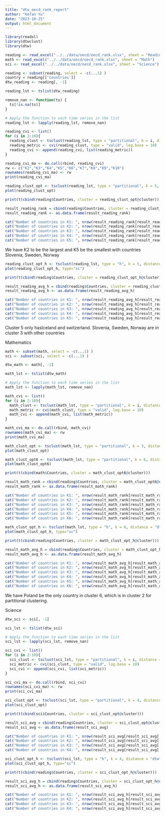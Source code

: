 ```yaml
---
title: "dtw_oecd_rank_report"
author: "Kefan Yu"
date: "2023-10-25"
output: html_document
---
```


```r
library(readxl)
library(dtwclust)
library(dtw)
```

```r
reading <- read_excel("../../data/oecd/oecd_rank.xlsx", sheet = "Reading")
math <- read_excel("../../data/oecd/oecd_rank.xlsx", sheet = "Math")
sci <- read_excel("../../data/oecd/oecd_rank.xlsx", sheet = "Science")
```


```r
reading <- subset(reading, select = -c(...1) )
country = reading[['Countries']]
dtw_reading <- reading[, -1]
```

```r
reading_lst <- tslist(dtw_reading)

remove_nan <- function(ts) {
  ts[!is.na(ts)]
}

# Apply the function to each time series in the list
reading_lst <- lapply(reading_lst, remove_nan)
```

```r
reading_cvi <- list()
for (i in 2:10){
  reading_clust <- tsclust(reading_lst, type = "partitional", k = i, distance = "dtw", centroid = "pam",set.seed(5))
  reading_metric <- cvi(reading_clust, type = "valid", log.base = 10)
  reading_cvi <- append(reading_cvi, list(reading_metric))
}

reading_cvi_ma <- do.call(rbind, reading_cvi)
rw <- c("K2","K3","K4","K5","K6","K7","K8","K9","K10")
rownames(reading_cvi_ma) <- rw
print(reading_cvi_ma)
```

```r
reading_clust_opt <- tsclust(reading_lst, type = "partitional", k = 5, distance = "dtw", centroid = "pam",seed = 725)
plot(reading_clust_opt)
```

```r
print(t(cbind(reading$Countries, cluster = reading_clust_opt@cluster)))
```

```r
result_reading_rank = cbind(reading$Countries, cluster = reading_clust_opt@cluster)
result_reading_rank <- as.data.frame(result_reading_rank)

cat("Number of countries in K1: ", nrow(result_reading_rank[result_reading_rank['cluster'] == "1", ]), "\n")
cat("Number of countries in K2: ", nrow(result_reading_rank[result_reading_rank['cluster'] == "2", ]), "\n")
cat("Number of countries in K3: ", nrow(result_reading_rank[result_reading_rank['cluster'] == "3", ]), "\n")
cat("Number of countries in K4: ", nrow(result_reading_rank[result_reading_rank['cluster'] == "4", ]), "\n")
cat("Number of countries in K5: ", nrow(result_reading_rank[result_reading_rank['cluster'] == "5", ]), "\n")
```

We have K2 to be the largest and K5 be the smallest with countries Slovenia, Sweden, Norway

```r
reading_clust_opt_h <- tsclust(reading_lst, type = "h", k = 5, distance = "dtw", seed = 725)
plot(reading_clust_opt_h, type="sc")
```

```r
print(t(cbind(reading$Countries, cluster = reading_clust_opt_h@cluster)))
```

```r
result_reading_avg_h = cbind(reading$Countries, cluster = reading_clust_opt_h@cluster)
result_reading_avg_h <- as.data.frame(result_reading_avg_h)

cat("Number of countries in K1: ", nrow(result_reading_avg_h[result_reading_avg_h['cluster'] == "1", ]), "\n")
cat("Number of countries in K2: ", nrow(result_reading_avg_h[result_reading_avg_h['cluster'] == "2", ]), "\n")
cat("Number of countries in K3: ", nrow(result_reading_avg_h[result_reading_avg_h['cluster'] == "3", ]), "\n")
cat("Number of countries in K4: ", nrow(result_reading_avg_h[result_reading_avg_h['cluster'] == "4", ]), "\n")
cat("Number of countries in K5: ", nrow(result_reading_avg_h[result_reading_avg_h['cluster'] == "5", ]), "\n")
```

Cluster 5 only hasIceland and switzerland. Slovenia, Sweden, Norway are in cluster 3 with other countries

Mathematics

```r
math <- subset(math, select = -c(...1) )
sci <- subset(sci, select = -c(...1) )
```

```r
dtw_math <- math[, -1]

math_lst <- tslist(dtw_math)

# Apply the function to each time series in the list
math_lst <- lapply(math_lst, remove_nan)
```

```r
math_cvi <- list()
for (i in 2:10){
  math_clust <- tsclust(math_lst, type = "partitional", k = i, distance = "dtw", centroid = "pam",set.seed(4))
  math_metric <- cvi(math_clust, type = "valid", log.base = 10)
  math_cvi <- append(math_cvi, list(math_metric))
}

math_cvi_ma <- do.call(rbind, math_cvi)
rownames(math_cvi_ma) <- rw
print(math_cvi_ma)
```

```r
math_clust_opt <- tsclust(math_lst, type = "partitional", k = 3, distance = "dtw", centroid = "pam",seed = 725)
plot(math_clust_opt)
```

```r
math_clust_opt6 <- tsclust(math_lst, type = "partitional", k = 6, distance = "dtw", centroid = "pam",seed = 725)
plot(math_clust_opt6)
```

```r
print(t(cbind(math$Countries, cluster = math_clust_opt6@cluster)))
```

```r
result_math_rank = cbind(reading$Countries, cluster = math_clust_opt6@cluster)
result_math_rank <- as.data.frame(result_math_rank)

cat("Number of countries in K1: ", nrow(result_math_rank[result_math_rank['cluster'] == "1", ]), "\n")
cat("Number of countries in K2: ", nrow(result_math_rank[result_math_rank['cluster'] == "2", ]), "\n")
cat("Number of countries in K3: ", nrow(result_math_rank[result_math_rank['cluster'] == "3", ]), "\n")
cat("Number of countries in K4: ", nrow(result_math_rank[result_math_rank['cluster'] == "4", ]), "\n")
cat("Number of countries in K5: ", nrow(result_math_rank[result_math_rank['cluster'] == "5", ]), "\n")
cat("Number of countries in K6: ", nrow(result_math_rank[result_math_rank['cluster'] == "6", ]), "\n")
```

```r
math_clust_opt_h <- tsclust(math_lst, type = "h", k = 6, distance = "dtw", seed = 725)
plot(math_clust_opt_h, type="sc")
```

```r
print(t(cbind(reading$Countries, cluster = math_clust_opt_h@cluster)))
```
```r
result_math_avg_h = cbind(reading$Countries, cluster = math_clust_opt_h@cluster)
result_math_avg_h <- as.data.frame(result_math_avg_h)

cat("Number of countries in K1: ", nrow(result_math_avg_h[result_math_avg_h['cluster'] == "1", ]), "\n")
cat("Number of countries in K2: ", nrow(result_math_avg_h[result_math_avg_h['cluster'] == "2", ]), "\n")
cat("Number of countries in K3: ", nrow(result_math_avg_h[result_math_avg_h['cluster'] == "3", ]), "\n")
cat("Number of countries in K4: ", nrow(result_math_avg_h[result_math_avg_h['cluster'] == "4", ]), "\n")
cat("Number of countries in K5: ", nrow(result_math_avg_h[result_math_avg_h['cluster'] == "5", ]), "\n")
cat("Number of countries in K6: ", nrow(result_math_avg_h[result_math_avg_h['cluster'] == "6", ]), "\n")
```
We have Poland be the only country in cluster 6, which is in cluster 2 for partitional clustering.

Science

```r
dtw_sci <- sci[, -1]

sci_lst <- tslist(dtw_sci)

# Apply the function to each time series in the list
sci_lst <- lapply(sci_lst, remove_nan)

```

```r
sci_cvi <- list()
for (i in 2:10){
  sci_clust <- tsclust(sci_lst, type = "partitional", k = i, distance = "dtw", centroid = "pam",set.seed(4))
  sci_metric <- cvi(sci_clust, type = "valid", log.base = 10)
  sci_cvi <- append(sci_cvi, list(sci_metric))
}

sci_cvi_ma <- do.call(rbind, sci_cvi)
rownames(sci_cvi_ma) <- rw
print(sci_cvi_ma)
```

```r
sci_clust_opt <- tsclust(sci_lst, type = "partitional", k = 4, distance = "dtw", centroid = "pam",seed = 725)
plot(sci_clust_opt)
```

```r
print(t(cbind(sci$Countries, cluster = sci_clust_opt@cluster)))
```

```r
result_sci_avg = cbind(reading$Countries, cluster = sci_clust_opt@cluster)
result_sci_avg <- as.data.frame(result_sci_avg)

cat("Number of countries in K1: ", nrow(result_sci_avg[result_sci_avg['cluster'] == "1", ]), "\n")
cat("Number of countries in K2: ", nrow(result_sci_avg[result_sci_avg['cluster'] == "2", ]), "\n")
cat("Number of countries in K3: ", nrow(result_sci_avg[result_sci_avg['cluster'] == "3", ]), "\n")
cat("Number of countries in K4: ", nrow(result_sci_avg[result_sci_avg['cluster'] == "4", ]), "\n")
```

```r
sci_clust_opt_h <- tsclust(sci_lst, type = "h", k = 4, distance = "dtw", seed = 725)
plot(sci_clust_opt_h, type="sc")
```

```r
print(t(cbind(reading$Countries, cluster = sci_clust_opt_h@cluster)))
```

```r
result_sci_avg_h = cbind(reading$Countries, cluster = sci_clust_opt_h@cluster)
result_sci_avg_h <- as.data.frame(result_sci_avg_h)

cat("Number of countries in K1: ", nrow(result_sci_avg_h[result_sci_avg_h['cluster'] == "1", ]), "\n")
cat("Number of countries in K2: ", nrow(result_sci_avg_h[result_sci_avg_h['cluster'] == "2", ]), "\n")
cat("Number of countries in K3: ", nrow(result_sci_avg_h[result_sci_avg_h['cluster'] == "3", ]), "\n")
cat("Number of countries in K4: ", nrow(result_sci_avg_h[result_sci_avg_h['cluster'] == "4", ]), "\n")
```